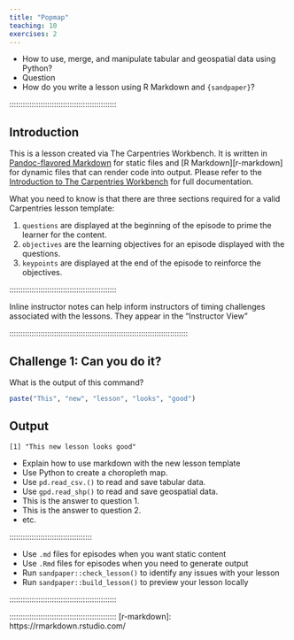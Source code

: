 ```yaml
---
title: "Popmap"
teaching: 10
exercises: 2
---
```


:::::::::::::::::::::::::::::::::::::: questions 
- How to use, merge, and manipulate tabular and geospatial data using Python?
- Question
- How do you write a lesson using R Markdown and `{sandpaper}`?


::::::::::::::::::::::::::::::::::::::::::::::::

::::::::::::::::::::::::::::::::::::: objectives

::::::::::::::::::::::::::::::::::::::::::::::::

::::::::::::::::::::::::::::::::::::::::::::::::

## Introduction

This is a lesson created via The Carpentries Workbench. It is written in
[Pandoc-flavored Markdown](https://pandoc.org/MANUAL.txt) for static files and
[R Markdown][r-markdown] for dynamic files that can render code into output. 
Please refer to the [Introduction to The Carpentries 
Workbench](https://carpentries.github.io/sandpaper-docs/) for full documentation.

What you need to know is that there are three sections required for a valid
Carpentries lesson template:

 1. `questions` are displayed at the beginning of the episode to prime the
    learner for the content.
 2. `objectives` are the learning objectives for an episode displayed with
    the questions.
 3. `keypoints` are displayed at the end of the episode to reinforce the
    objectives.

::::::::::::::::::::::::::::::::::::::::::::::::

:::::::::::::::::::::::::::::::::::::::::::::::::::::::::::::::::::: instructor

Inline instructor notes can help inform instructors of timing challenges
associated with the lessons. They appear in the "Instructor View"

::::::::::::::::::::::::::::::::::::::::::::::::

::::::::::::::::::::::::::::::::::::::::::::::::::::::::::::::::::::::::::::::::

::::::::::::::::::::::::::::::::::::: challenge 

## Challenge 1: Can you do it?

What is the output of this command?

```r
paste("This", "new", "lesson", "looks", "good")
```

::::::::::::::::::::::::::::::::::::::::::::::::::::::::::::::::::::::::::::::::


:::::::::::::::::::::::: solution 

## Output
 
```output
[1] "This new lesson looks good"
```

:::::::::::::::::::::::::::::::::


::::::::::::::::::::::::::::::::::::: keypoints 

- Explain how to use markdown with the new lesson template
- Use Python to create a choropleth map.
- Use ```pd.read_csv.()``` to read and save tabular data.
- Use ```gpd.read_shp()``` to read and save geospatial data. 
- This is the answer to question 1.
- This is the answer to question 2.
- etc.

:::::::::::::::::::::::::::::::::::::

:::::::::::::::::::::::::::::::::::::

- Use `.md` files for episodes when you want static content
- Use `.Rmd` files for episodes when you need to generate output
- Run `sandpaper::check_lesson()` to identify any issues with your lesson
- Run `sandpaper::build_lesson()` to preview your lesson locally

::::::::::::::::::::::::::::::::::::::::::::::::

::::::::::::::::::::::::::::::::::::::::::::::::
[r-markdown]: https://rmarkdown.rstudio.com/
